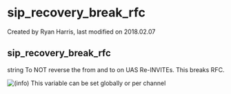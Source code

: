 
# sip_recovery_break_rfc 

 Created by  Ryan Harris, last modified on 2018.02.07

## sip_recovery_break_rfc

string To NOT reverse the from and to on UAS Re-INVITEs. This breaks RFC.

![(info)](/images/icons/emoticons/information.svg) This variable can be set globally or per channel


